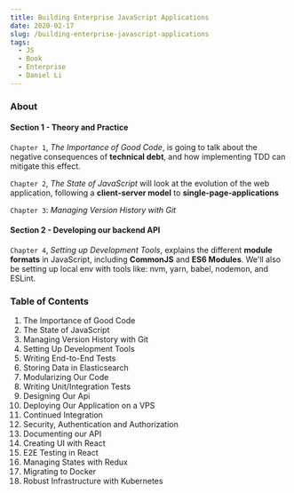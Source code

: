 ```yaml
---
title: Building Enterprise JavaScript Applications
date: 2020-02-17
slug: /building-enterprise-javascript-applications
tags:
  - JS
  - Book
  - Enterprise
  - Daniel Li
---
```


### About

#### Section 1 - Theory and Practice

`Chapter 1`, *The Importance of Good Code*, is going to talk about the negative consequences of **technical debt**, and how implementing TDD can mitigate this effect.

`Chapter 2`, *The State of JavaScript* will look at the evolution of the web application, following a **client-server model** to **single-page-applications**

`Chapter 3`: *Managing Version History with Git*

#### Section 2 - Developing our backend API

`Chapter 4`, *Setting up Development Tools*, explains the different **module formats** in JavaScript, including **CommonJS** and **ES6 Modules**. We'll also be setting up local env with tools like: nvm, yarn, babel, nodemon, and ESLint.


### Table of Contents
1. The Importance of Good Code
2. The State of JavaScript
3. Managing Version History with Git
4. Setting Up Development Tools
5. Writing End-to-End Tests
6. Storing Data in Elasticsearch
7. Modularizing Our Code
8. Writing Unit/Integration Tests
9. Designing Our Api
10. Deploying Our Application on a VPS 
11. Continued Integration
12. Security, Authentication and Authorization
13. Documenting our API
14. Creating UI with React 
15. E2E Testing in React 
16. Managing States with Redux
17. Migrating to Docker
18. Robust Infrastructure with Kubernetes
